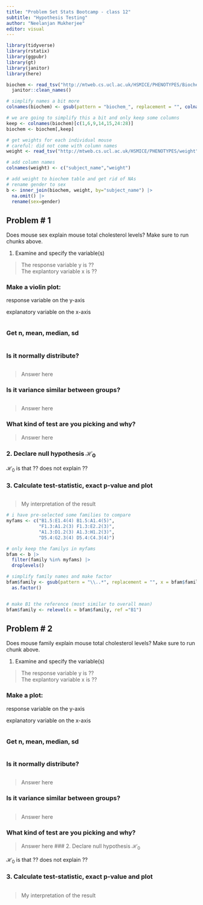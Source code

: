 ```yaml
---
title: "Problem Set Stats Bootcamp - class 12"
subtitle: "Hypothesis Testing"
author: "Neelanjan Mukherjee"
editor: visual
---
```


```r
library(tidyverse)
library(rstatix)
library(ggpubr)
library(gt)
library(janitor)
library(here)
```


```r
biochem <- read_tsv("http://mtweb.cs.ucl.ac.uk/HSMICE/PHENOTYPES/Biochemistry.txt", show_col_types = FALSE) |>
  janitor::clean_names()

# simplify names a bit more
colnames(biochem) <- gsub(pattern = "biochem_", replacement = "", colnames(biochem))

# we are going to simplify this a bit and only keep some columns
keep <- colnames(biochem)[c(1,6,9,14,15,24:28)]
biochem <- biochem[,keep]

# get weights for each individual mouse
# careful: did not come with column names
weight <- read_tsv("http://mtweb.cs.ucl.ac.uk/HSMICE/PHENOTYPES/weight", col_names = F, show_col_types = FALSE)

# add column names
colnames(weight) <- c("subject_name","weight")

# add weight to biochem table and get rid of NAs
# rename gender to sex
b <- inner_join(biochem, weight, by="subject_name") |> 
  na.omit() |>
  rename(sex=gender)


```

## Problem \# 1

Does mouse sex explain mouse total cholesterol levels? Make sure to run chunks above.

1. Examine and specify the variable(s)

> The response variable y is $??$   
> The explantory variable x is $??$

### Make a violin plot:

response variable on the y-axis

explanatory variable on the x-axis


```r

```

### Get n, mean, median, sd

```r

```


### Is it normally distribute?

```r


```

> Answer here


### Is it variance similar between groups?

```r


```

> Answer here

### What kind of test are you picking and why?

> Answer here

### 2. Declare null hypothesis $\mathcal{H}_0$

$\mathcal{H}_0$ is that $??$ does not explain $??$

### 3. Calculate test-statistic, exact p-value and plot


```r

```


> My interpretation of the result




```r
# i have pre-selected some families to compare
myfams <- c("B1.5:E1.4(4) B1.5:A1.4(5)",
            "F1.3:A1.2(3) F1.3:E2.2(3)",
            "A1.3:D1.2(3) A1.3:H1.2(3)",
            "D5.4:G2.3(4) D5.4:C4.3(4)")

# only keep the familys in myfams
bfam <- b |>
  filter(family %in% myfams) |>
  droplevels() 

# simplify family names and make factor
bfam$family <- gsub(pattern = "\\..*", replacement = "", x = bfam$family) |>
  as.factor()


# make B1 the reference (most similar to overall mean)
bfam$family <- relevel(x = bfam$family, ref ="B1")
```


## Problem \# 2


Does mouse family explain mouse total cholesterol levels? Make sure to run chunk above.

1. Examine and specify the variable(s)

> The response variable y is $??$   
> The explantory variable x is $??$

### Make a plot:

response variable on the y-axis

explanatory variable on the x-axis


```r

```

### Get n, mean, median, sd

```r


```


### Is it normally distribute?

```r

```

> Answer here


### Is it variance similar between groups?
```r

```

> Answer here

### What kind of test are you picking and why?

> Answer here
### 2. Declare null hypothesis $\mathcal{H}_0$

$\mathcal{H}_0$ is that $??$ does not explain $??$

### 3. Calculate test-statistic, exact p-value and plot


```r

  
```


> My interpretation of the result